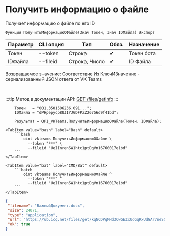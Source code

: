 ﻿---
sidebar_position: 3
---


# Получить информацию о файле
 Получает информацию о файле по его ID



`Функция ПолучитьИнформациюОФайле(Знач Токен, Знач IDФайла) Экспорт`

  | Параметр | CLI опция | Тип | Обяз. | Назначение |
  |-|-|-|-|-|
  | Токен | --token | Строка | &#x2714; | Токен бота |
  | IDФайла | --fileid | Строка, Число | &#x2714; | ID Файла |

  
  Возвращаемое значение:   Соответствие Из КлючИЗначение - сериализованный JSON ответа от VK Teams

<br/>

:::tip
Метод в документации API: [GET /files/getInfo](https://teams.vk.com/botapi/#/files/get_files_getInfo)
:::
<br/>


```bsl title="Пример использования для 1С:Предприятие/OneScript"
    Токен   = "001.3501506236.091...";
    IDФайла = "dPHpepycp8UJIYJGDFPzZ26756d9f41bd";

    Результат = OPI_VKTeams.ПолучитьИнформациюОФайле(Токен, IDФайла);
```
    

 <Tabs>
  
    <TabItem value="bash" label="Bash" default>
        ```bash
            oint vkteams ПолучитьИнформациюОФайле \
              --token "***" \
              --fileid "UeIInrenSW1htc1ptDqVn16760017e1bd"
        ```
    </TabItem>
  
    <TabItem value="bat" label="CMD/Bat" default>
        ```batch
            oint vkteams ПолучитьИнформациюОФайле ^
              --token "***" ^
              --fileid "UeIInrenSW1htc1ptDqVn16760017e1bd"
        ```
    </TabItem>
</Tabs>


```json title="Результат"
{
 "filename": "ВажныйДокумент.docx",
 "size": 24071,
 "type": "application",
 "url": "https://ub.icq.net/files/get/kqNCDPqMHd3CwGE3xUdGqRxUdGAr7neSGTqd7Gz03QfixOKjJSz9E4A1rHmhl1GdDMg1RXw8oI4Vn3hGWWwbmIbw7gWiSlulz1Z7j2Ai3ZMBIScnRvTGrBuAH1izuc5IoKL5FSZdeu6SL29x7Sxae0oGgfxUdG/%D0%92%D0%B0%D0%B6%D0%BD%D1%8B%D0%B9%D0%94%D0%BE%D0%BA%D1%83%D0%BC%D0%B5%D0%BD%D1%82.docx",
 "ok": true
}
```
